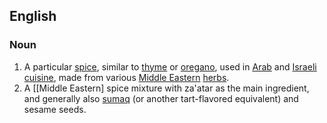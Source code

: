 ==English==
{{wikipedia}}

===Noun===
{{en-noun|-}}
#A particular [[spice]], similar to [[thyme]] or [[oregano]], used in [[Arab]] and [[Israeli]] [[cuisine]], made from various [[Middle Eastern]] [[herb]]s.
#A [[Middle Eastern] spice mixture with za'atar as the main ingredient, and generally also [[sumaq]] (or another tart-flavored equivalent) and sesame seeds.